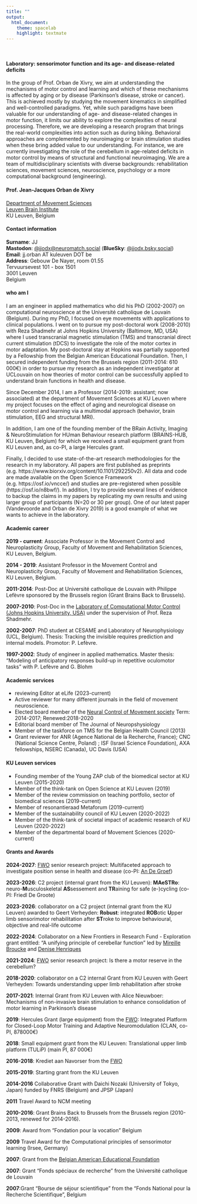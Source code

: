 ```yaml
---
title: ""
output:
  html_document:
    theme: spacelab
    highlight: textmate 
---
```

<br>

#### Laboratory: sensorimotor function and its age- and disease-related deficits

In the group of Prof. Orban de Xivry, we aim at understanding the mechanisms of motor control and learning and which of these mechanisms is affected by aging or by disease (Parkinson’s disease, stroke or cancer).  This is achieved mostly by studying the movement kinematics in simplified and well-controlled paradigms. Yet, while such paradigms have been valuable for our understanding of age- and disease-related changes in motor function, it limits our ability to explore the complexities of neural processing. Therefore, we are developing a research program that brings the real-world complexities into action such as during biking. Behavioral approaches are complemented by neuroimaging or brain stimulation studies when these bring added value to our understanding. For instance, we are currently investigating the role of the cerebellum in age-related deficits in motor control by means of structural and functional neuroimaging. We are a team of multidisciplinary scientists with diverse backgrounds: rehabilitation sciences, movement sciences, neuroscience, psychology or a more computational background (engineering).
<br>

#### Prof. Jean-Jacques Orban de Xivry

[Department of Movement Sciences](https://gbiomed.kuleuven.be/english/research/50000737)<br>
[Leuven Brain Institute](https://gbiomed.kuleuven.be/english/LBI)<br>
KU Leuven, Belgium
<br>

#### Contact information

__Surname__: JJ
<br>
__Mastodon__: [@jjodx@neuromatch.social](https://neuromatch.social/@jjodx)  (__BlueSky__: [@jjodx.bsky.social](https://bsky.app/profile/jjodx.bsky.social))
<br>
__Email__: jj.orban AT kuleuven DOT be
<br>
__Address__:
Gebouw De Nayer, room 01.55<br>
Tervuursevest 101 - box 1501<br>
3001 Leuven<br>
Belgium<br>

#### who am I

<p> I am an engineer in applied mathematics who did his PhD (2002-2007) on computational neuroscience at the Université catholique de Louvain (Belgium). During my PhD, I focused on eye movements with applications to clinical populations. I went on to pursue my post-doctoral work (2008-2010) with Reza Shadmehr at Johns Hopkins University (Baltimore, MD, USA) where I used transcranial magnetic stimulation (TMS) and transcranial direct current stimulation (tDCS) to investigate the role of the motor cortex in motor adaptation. My post-doctoral stay at Hopkins was partially supported by a Fellowship from the Belgian American Educational Foundation. Then, I secured independent funding from the Brussels region (2011-2014: 610 000€) in order to pursue my research as an independent investigator at UCLouvain on how theories of motor control can be successfully applied to understand brain functions in health and disease.</p>

<p> Since December 2014, I am a Professor (2014-2019: assistant; now associated) at the department of Movement Sciences at KU Leuven where my project focuses on the effect of aging and neurological disease on motor control and learning via a multimodal approach (behavior, brain stimulation, EEG and structural MRI).</p> 

<p> In addition, I am one of the founding member of the BRain Activity, Imaging & NeuroStimulation for HUman Behaviour research platform (BRAINS-HUB, KU Leuven, Belgium) for which we received a small equipment grant from KU Leuven and, as co-PI, a large Hercules grant. </p>

<p> Finally, I decided to use state-of-the-art research methodologies for the research in my laboratory. All papers are first published as preprints (e.g. https://www.biorxiv.org/content/10.1101/292250v2). All data and code are made available on the Open Science Framework (e.g. https://osf.io/vncce/) and studies are pre-registered when possible (https://osf.io/n8bwf/). In addition, I try to provide several lines of evidence to backup the claims in my papers by replicating my own results and using larger group of participants (N=20 or 30 per group). One of our latest paper (Vandevoorde and Orban de Xivry 2019) is a good example of what we wants to achieve in the laboratory. </p>


#### Academic career

<p> __2019 - current__: Associate Professor in the Movement Control and Neuroplasticity Group, Faculty of Movement and Rehabilitation Sciences, KU Leuven, Belgium.</p>

<p> __2014 - 2019__: Assistant Professor in the Movement Control and Neuroplasticity Group, Faculty of Movement and Rehabilitation Sciences, KU Leuven, Belgium.</p>
<p> __2011-2014__: Post-Doc at Université catholique de Louvain with Philippe Lefèvre sponsored by the Brussels region (Grant Brains Back to Brussels).</p>
<p> __2007-2010__: Post-Doc in the [Laboratory of Computational Motor Control (Johns Hopkins University, USA)](www.shadmehrlab.org) under the supervision of Prof. Reza Shadmehr.</p>
<p> __2002-2007__: PhD student at CESAME and Laboratory of Neurophysiology (UCL, Belgium). Thesis: Tracking the invisible requires prediction and internal models. Promotor: P. Lefèvre.</p>
<p> __1997-2002__: Study of engineer in applied mathematics. Master thesis: "Modeling of anticipatory responses build-up in repetitive oculomotor tasks" with P. Lefèvre and G. Blohm</p>

#### Academic services
- reviewing Editor at eLife (2023-current)
- Active reviewer for many different journals in the field of movement neuroscience.
- Elected board member of the [Neural Control of Movement society](www.ncm-society.org) Term: 2014-2017; Renewed:2018-2020<br>
- Editorial board member of The Journal of Neuropshysiology<br>
- Member of the taskforce on TMS for the Belgian Health Council (2013) <br>
- Grant reviewer for ANR (Agence National de la Recherche, France); CNC (National Science Centre, Poland) ; ISF (Israel Science Foundation), AXA fellowships, NSERC (Canada), UC Davis (USA)<br>

#### KU Leuven services

- Founding member of the Young ZAP club of the biomedical sector at KU Leuven (2015-2020)
- Member of the think-tank on Open Science at KU Leuven (2019)
- Member of the review commission on teaching portfolio, sector of biomedical sciences (2019-current)
- Member of resonantieraad Metaforum (2019-current)
- Member of the sustainability council of KU Leuven (2020-2022)
- Member of the think-tank of societal impact of academic research of KU Leuven (2020-2022)
- Member of the departmental board of Movement Sciences (2020-current) 

#### Grants and Awards
<p> __2024-2027__: [FWO](www.fwo.be) senior research project: Multifaceted approach to investigate position sense in health and disease (co-PI: [An De Groef](https://www.kuleuven.be/wieiswie/nl/person/00086923))
<p> __2023-2026__: C2 project (internal grant from the KU Leuven): **MAeSTRo**: neuro-**M**usculoskeletal **AS**sessement and **TR**aining for safe (e-)cycling (co-PI: Friedl De Groote)</p>
<p> __2023-2026__: collaborator on a C2 project (internal grant from the KU Leuven) awarded to Geert Verheyden: **Robust**: integrated **ROB**otic **U**pper limb sensorimotor rehabilitation after **ST**roke to improve behavioural, objective and real-life outcome</p>
<p> __2022-2024__: Collaborator on a New Frontiers in Research Fund - Exploration grant entitled: "A unifying principle of cerebellar function" led by [Mireille Broucke](http://www.control.utoronto.ca/~broucke) and [Denise Henriques](https://deniseh.lab.yorku.ca/) </p>
<p> __2021-2024__: [FWO](www.fwo.be) senior research project: Is there a motor reserve in the cerebellum? </p>
<p> __2018-2020__: collaborator on a C2 internal Grant from KU Leuven with Geert Verheyden: Towards understanding upper limb rehabilitation after stroke</p>
<p> __2017-2021__: Internal Grant from KU Leuven with Alice Nieuwboer: Mechanisms of non-invasive brain stimulation to enhance consolidation of motor learning in Parkinson’s disease</p>
<p> __2019__: Hercules Grant (large equipment) from the [FWO](www.fwo.be): Integrated Platform for Closed-Loop Motor Training and Adaptive Neuromodulation (CLAN, co-PI, 878000€)</p>
<p> __2018__: Small equipment grant from the KU Leuven: Translational upper limb platform (TULiP) (main PI, 87 000€)</p>
<p> __2016-2018__: Krediet aan Navorser from the [FWO](www.fwo.be)</p>
<p> __2015-2019__: Starting grant from the KU Leuven</p>
<p> __2014-2016__ Collaborative Grant with Daichi Nozaki (University of Tokyo, Japan) funded by FNRS (Belgium) and JPSP (Japan)</p>
<p> __2011__ Travel Award to NCM meeting</p>
<p> __2010-2016__: Grant Brains Back to Brussels from the Brussels region (2010-2013, renewed for 2014-2016).</p>
<p> __2009__: Award from "Fondation pour la vocation" Belgium</p>
<p> __2009__ Travel Award for the Computational principles of sensorimotor learning (Irsee, Germany)</p>
<p> __2007__: Grant from the [Belgian American Educational Foundation](www.baef.be) </p>
<p> __2007__: Grant "Fonds spéciaux de recherche" from the Université catholique de Louvain </p>
<p> __2007__:Grant "Bourse de séjour scientifique" from the "Fonds National pour la Recherche Scientifique", Belgium</p>
    



